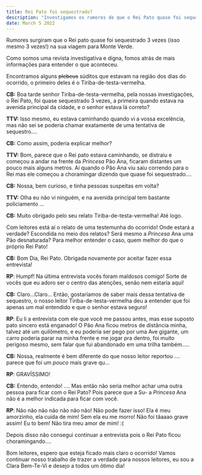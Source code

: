 ```yaml
---
title: Rei Pato foi sequestrado?
description: "Investigamos os rumores de que o Rei Pato quase foi sequestrado em Monte Verde"
date: March 5 2022
---
```


Rumores surgiram que o Rei pato quase foi sequestrado 3 vezes (isso mesmo 3 vezes!) na sua viagem para Monte Verde.

Como somos uma revista investigativa e digna, fomos atrás de mais informações para entender o que aconteceu.

Encontramos alguns ~~plebeus~~ súditos que estavam na região dos dias do ocorrido, o primeiro deles é o Tiriba-de-testa-vermelha.

**CB:**
Boa tarde senhor Tiriba-de-testa-vermelha, pela nossas investigações, o Rei Pato, foi quase sequestrado 3 vezes, a primeira quando estava na avenida principal da cidade, e o senhor estava lá correto?

**TTV:**
Isso mesmo, eu estava caminhando quando vi a vossa excelência, mas não sei se poderia chamar exatamente de uma tentativa de sequestro….

**CB:**
Como assim, poderia explicar melhor?

**TTV:**
Bom, parece que o Rei pato estava caminhando, se distraiu e começou a andar na frente da _Princesa_ Pão Ana, ficaram distantes um pouco mais alguns metros. Aí quando o Pão Ana viu saiu correndo para o Rei mas ele começou a choramingar dizendo que quase foi sequestrado….

**CB:**
Nossa, bem curioso, e tinha pessoas suspeitas em volta?

**TTV:**
Olha eu não vi ninguém, e na avenida principal tem bastante policiamento …

**CB:**
Muito obrigado pelo seu relato Tiriba-de-testa-vermelha! Até logo.

Com leitores está aí o relato de uma testemunha do ocorrido! Onde estará a verdade? Escondida no meio dos relatos? Será mesmo a _Princesa_ Ana uma Pão desnaturada? Para melhor entender o caso, quem melhor do que o próprio Rei Pato!

**CB:**
Bom Dia, Rei Pato. Obrigada novamente por aceitar fazer essa entrevista!

**RP**:
Humpf! Na última entrevista vocês foram maldosos comigo! Sorte de vocês que eu adoro ser o centro das atenções, senão nem estaria aqui!

**CB:**
Claro…Claro…
Então, gostaríamos de saber mais dessa tentativa de sequestro, o nosso leitor Tiriba-de-testa-vermelha deu a entender que foi apenas um mal entendido e que o senhor estava seguro!

**RP**:
Eu li a entrevista com ele que você me passou antes, mas esse suposto pato sincero está enganado! O Pão Ana ficou metros de distância minha, talvez até um quilômetro, e eu poderia ser pego por uma Ave gigante, um carro poderia parar na minha frente e me jogar pra dentro, foi muito perigoso mesmo, sem falar que fui abandonado em uma trilha também…..

**CB:**
Nossa, realmente é bem diferente do que nosso leitor reportou …. parece que foi um _pouco_ mais grave qu…

**RP**:
GRAVÍSSIMO!

**CB:**
Entendo, entendo! …. Mas então não seria melhor achar uma outra pessoa para ficar com o Rei Pato? Pois parece que a Su- a _Princesa_ Ana não é a melhor indicada para ficar com você.

**RP**:
Não não não não não não não! Não pode fazer isso! Ela é meu amorzinho, ela cuida de mim! Sem ela eu me morro! Não foi tãaaao grave assim! Eu to bem! Não tira meu amor de mim! :(

Depois disso não consegui continuar a entrevista pois o Rei Pato ficou choramingando….

Bom leitores, espero que esteja ficado mais claro o ocorrido! Vamos continuar nosso trabalho de trazer a verdade para nossos leitores, eu sou a Clara Bem-Te-Vi e desejo a todos um ótimo dia!
